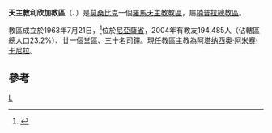 {{Infobox Roman Catholic diocese
|Roman Catholic Diocese of = 天主教利欣加教區
|Latin name of diocese = Dioecesis Lichingaensis
|image =Mozambique Provinces Niassa 250px.png
|caption =教區位置
|location = [[莫桑比克|莫桑比克]]
|territory =[[尼亞薩省|尼亞薩省]]
|population = 194,485
|rite = 拉丁禮
|patron =
|province =
|established = 1963年
|cathedral = [[聖若瑟主教座堂_(利欣加)|聖若瑟主教座堂]]
|co-cathedral
 =
|leadership = 主教
|website =
|教宗 =
|metropolitan =
|ordinary = 阿塔纳西奥·阿米赛·卡尼拉
|coadjutor bishop =
|auxiliary = 
|emeritus=埃利奧‧格雷塞林
}}

'''天主教利欣加教區'''（{{lang-la|Dioecesis Lichingaensis}}、{{lang-pt|Diocese de Lichinga}}）是[[莫桑比克|莫桑比克]]一個[[羅馬天主教|羅馬天主教]][[教區|教區]]，屬[[天主教楠普拉總教區|楠普拉總教區]]。

教區成立於1963年7月21日，<ref>{{Cite web |url=http://www.vatican.va/holy_father/paul_vi/apost_constitutions/documents/hf_p-vi_apc_19630721_nampulensis_lt.html |title=升為教區的宗座憲令 |access-date=2013-06-10 |archive-date=2013-03-02 |archive-url=https://web.archive.org/web/20130302231413/http://www.vatican.va/holy_father/paul_vi/apost_constitutions/documents/hf_p-vi_apc_19630721_nampulensis_lt.html |dead-url=no }}</ref>位於[[尼亞薩省|尼亞薩省]]，2004年有教友194,485人（佔轄區總人口23.2%）、廿一個堂區、三十名司鐸。現任教區主教為[[阿塔纳西奥·阿米赛·卡尼拉|阿塔纳西奥·阿米赛·卡尼拉]]。

==參考==
{{reflist}}
{{莫桑比克天主教教區}}
[[Category:莫桑比克天主教教區|L]]
